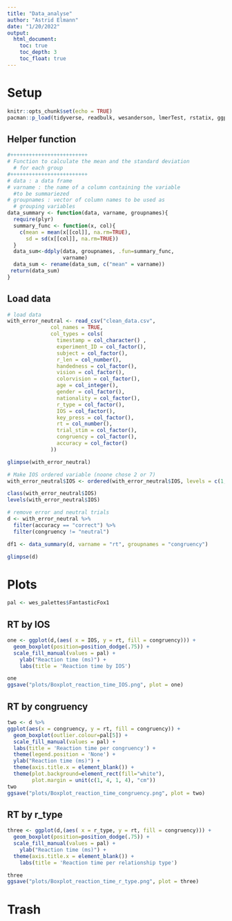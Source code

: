 ```yaml
---
title: "Data_analyse"
author: "Astrid Elmann"
date: "1/20/2022"
output:
  html_document:
    toc: true
    toc_depth: 3
    toc_float: true
---
```


# Setup

```r
knitr::opts_chunk$set(echo = TRUE)
pacman::p_load(tidyverse, readbulk, wesanderson, lmerTest, rstatix, ggpubr, plyr, dplyr)
```


## Helper function
```r
#+++++++++++++++++++++++++
# Function to calculate the mean and the standard deviation
  # for each group
#+++++++++++++++++++++++++
# data : a data frame
# varname : the name of a column containing the variable
  #to be summariezed
# groupnames : vector of column names to be used as
  # grouping variables
data_summary <- function(data, varname, groupnames){
  require(plyr)
  summary_func <- function(x, col){
    c(mean = mean(x[[col]], na.rm=TRUE),
      sd = sd(x[[col]], na.rm=TRUE))
  }
  data_sum<-ddply(data, groupnames, .fun=summary_func,
                  varname)
  data_sum <- rename(data_sum, c("mean" = varname))
 return(data_sum)
}
```



## Load data
```r
# load data
with_error_neutral <- read_csv("clean_data.csv",
              col_names = TRUE,
              col_types = cols(
                timestamp = col_character() , 
                experiment_ID = col_factor(), 
                subject = col_factor(),
                r_len = col_number(),
                handedness = col_factor(),
                vision = col_factor(),
                colorvision = col_factor(),
                age = col_integer(),
                gender = col_factor(),
                nationality = col_factor(),
                r_type = col_factor(),
                IOS = col_factor(), 
                key_press = col_factor(),
                rt = col_number(),
                trial_stim = col_factor(),
                congruency = col_factor(),
                accuracy = col_factor()
              ))
```



```r
glimpse(with_error_neutral)
```

```r
# Make IOS ordered variable (noone chose 2 or 7)
with_error_neutral$IOS <- ordered(with_error_neutral$IOS, levels = c(1, 3, 4, 5, 6))

class(with_error_neutral$IOS)
levels(with_error_neutral$IOS)
```

```r
# remove error and neutral trials
d <- with_error_neutral %>% 
  filter(accuracy == "correct") %>% 
  filter(congruency != "neutral")
```

```r
df1 <- data_summary(d, varname = "rt", groupnames = "congruency")
```

```r
glimpse(d)
```



# Plots

```r
pal <- wes_palettes$FantasticFox1
```

## RT by IOS

```r
one <- ggplot(d,(aes( x = IOS, y = rt, fill = congruency))) + 
  geom_boxplot(position=position_dodge(.75)) +
  scale_fill_manual(values = pal) +
    ylab("Reaction time (ms)") +
    labs(title = 'Reaction time by IOS') 

one
ggsave("plots/Boxplot_reaction_time_IOS.png", plot = one)
```

## RT by congruency

```r
two <- d %>% 
ggplot(aes(x = congruency, y = rt, fill = congruency)) +
  geom_boxplot(outlier.colour=pal[5]) +
  scale_fill_manual(values = pal) +
  labs(title = 'Reaction time per congruency') +
  theme(legend.position = 'None') +
  ylab("Reaction time (ms)") +
  theme(axis.title.x = element_blank()) +
  theme(plot.background=element_rect(fill="white"),
        plot.margin = unit(c(1, 4, 1, 4), "cm"))
two
ggsave("plots/Boxplot_reaction_time_congruency.png", plot = two)

```

## RT by r_type
```r
three <- ggplot(d,(aes( x = r_type, y = rt, fill = congruency))) + 
  geom_boxplot(position=position_dodge(.75)) +
  scale_fill_manual(values = pal) +
    ylab("Reaction time (ms)") +
  theme(axis.title.x = element_blank()) +
    labs(title = 'Reaction time per relationship type') 

three
ggsave("plots/Boxplot_reaction_time_r_type.png", plot = three)
```



# Trash

<!-- ## Accuracy by congruency -->
<!-- ```{r, echo=FALSE} -->
<!-- with_error_neutral %>%  -->
<!--   ggplot() + -->
<!--   aes(accuracy, fill = congruency) +  -->
<!--   geom_bar() +  -->
<!--   facet_grid(~ congruency) + -->
<!--   scale_fill_manual(values = pal) + -->
<!--   labs(title = 'Accuracy for each congruency') +  -->
<!--   theme(legend.position = 'NULL') -->
<!-- ``` -->



<!-- ```{r, echo=FALSE} -->
<!-- with_error_neutral %>% -->
<!--   filter( -->
<!--     accuracy == 'correct' -->
<!--     ) %>% -->
<!-- ggplot() + -->
<!--   aes(x = congruency, y = rt, color = congruency) + -->
<!--   # creating the geom points of the mean rt of  each congruency -->
<!--   stat_summary(fun = "mean", geom = "point", size = 3, color = pal[1:3]) + -->
<!--   # adding the error bars -->
<!--   stat_summary(fun.data = "mean_se", geom = "errorbar", width = .1, color = pal[1:3]) + -->
<!--   # adding the connecting line between the points -->
<!--   stat_summary(fun = 'mean', geom = 'line', color = pal[5], aes(group = 1)) + -->
<!--   theme(legend.position = 'None') + -->
<!--   labs(title = 'Mean RT of the Simon Task with SE errorbars') -->
<!-- ``` -->

<!-- ```{r, echo=FALSE} -->
<!-- ggplot(df1,(aes( x = congruency, y = rt, fill = congruency))) +  -->
<!--   geom_bar(stat = "identity", position=position_dodge()) + -->
<!--   geom_errorbar(aes(ymin=rt-sd, ymax=rt+sd), width=.2, -->
<!--                  position=position_dodge(.9)) + -->
<!--   scale_fill_manual(values = pal) + -->
<!--     ylab("Reaction time (ms)") + -->
<!--     theme(legend.position = 'None') + -->
<!--   theme(axis.title.x = element_blank()) + -->
<!--   theme(plot.background=element_rect(fill="white"), -->
<!--         plot.margin = unit(c(1, 5, 1, 4), "cm")) -->
<!-- ``` -->

<!-- ```{r, echo=FALSE} -->

<!-- mu <- ddply(d, "congruency", summarise, grp.mean = mean(rt)) -->

<!-- ggplot(d,(aes(x = rt, fill = congruency))) +  -->
<!--   geom_density(alpha=.4) + -->
<!--   geom_vline(data = mu, aes(xintercept=grp.mean, color=congruency), -->
<!--              linetype="solid") + -->
<!--   scale_fill_manual(values = pal[3:4]) + -->
<!--   scale_color_manual(values = pal[3:4]) + -->
<!--   labs(title = 'Density plot with mean line') -->
<!-- ``` -->

<!-- ```{r, echo=FALSE} -->
<!-- d %>% -->
<!-- ggplot() + -->
<!--   aes(x = IOS, y = rt, color = IOS) + -->
<!--   # creating the geom points of the mean rt of  each congruency -->
<!--   stat_summary(fun = "mean", geom = "point", size = 3, color = pal[1:3]) + -->
<!--   # adding the error bars -->
<!--   stat_summary(fun.data = "mean_se", geom = "errorbar", width = .1, color = pal[1:3]) + -->
<!--   # adding the connecting line between the points -->
<!--   stat_summary(fun = 'mean', geom = 'line', color = pal[5], aes(group = 1)) + -->
<!--   theme(legend.position = 'None') + -->
<!--   labs(title = 'Mean RT by IOS') -->
<!-- ``` -->

